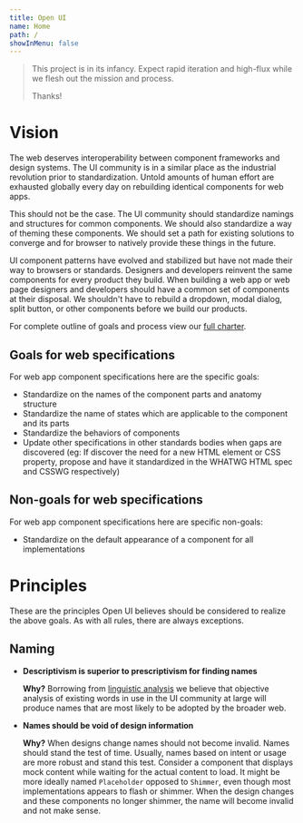 ```yaml
---
title: Open UI
name: Home
path: /
showInMenu: false
---
```


> This project is in its infancy. Expect rapid iteration and high-flux while we flesh out the mission and process.
>
> Thanks!

# Vision

The web deserves interoperability between component frameworks and design systems.
The UI community is in a similar place as the industrial revolution prior to standardization.
Untold amounts of human effort are exhausted globally every day on rebuilding identical components for web apps.

This should not be the case.
The UI community should standardize namings and structures for common components.
We should also standardize a way of theming these components.
We should set a path for existing solutions to converge and for browser to natively provide these things in the future.

UI component patterns have evolved and stabilized but have not made their way to browsers or standards.
Designers and developers reinvent the same components for every product they build.
When building a web app or web page designers and developers should have a common set of components at their disposal.
We shouldn't have to rebuild a dropdown, modal dialog, split button, or other components before we build our products.

For complete outline of goals and process view our [full charter](./charter).

## Goals for web specifications

For web app component specifications here are the specific goals:

- Standardize on the names of the component parts and anatomy structure
- Standardize the name of states which are applicable to the component and its parts
- Standardize the behaviors of components
- Update other specifications in other standards bodies when gaps are discovered (eg: If
  discover the need for a new HTML element or CSS property, propose and have it standardized in
  the WHATWG HTML spec and CSSWG respectively)

## Non-goals for web specifications

For web app component specifications here are specific non-goals:

- Standardize on the default appearance of a component for all implementations

# Principles

These are the principles Open UI believes should be considered to realize the above goals.
As with all rules, there are always exceptions.

## Naming

- **Descriptivism is superior to prescriptivism for finding names**

  **Why?**
  Borrowing from [linguistic analysis](https://en.wikipedia.org/wiki/Linguistic_description) we believe that objective analysis of existing words in use in the UI community at large will produce names that are most likely to be adopted by the broader web.

- **Names should be void of design information**

  **Why?**
  When designs change names should not become invalid.
  Names should stand the test of time.
  Usually, names based on intent or usage are more robust and stand this test.
  Consider a component that displays mock content while waiting for the actual content to load.
  It might be more ideally named `Placeholder` opposed to `Shimmer`, even though most implementations appears to flash or shimmer.
  When the design changes and these components no longer shimmer, the name will become invalid and not make sense.
